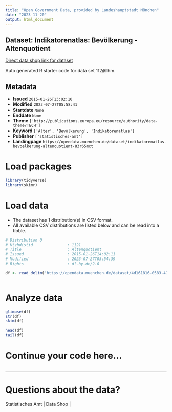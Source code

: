 ```yaml
---
title: "Open Government Data, provided by Landeshauptstadt München"
date: "2023-11-20"
output: html_document
---
```


## Dataset: Indikatorenatlas: Bevölkerung - Altenquotient

[Direct data shop link for dataset](https://opendata.muenchen.de/dataset/indikatorenatlas-bevoelkerung-altenquotient-83r65mct)

Auto generated R starter code for data set 112@lhm.

## Metadata

- **Issued** `2015-01-26T13:02:10`
- **Modified** `2023-07-27T05:58:41`
- **Startdate** `None`
- **Enddate** `None`
- **Theme** `['http://publications.europa.eu/resource/authority/data-theme/TECH']`
- **Keyword** `['Alter', 'Bevölkerung', 'Indikatorenatlas']`
- **Publisher** `['statistisches-amt']`
- **Landingpage** `https://opendata.muenchen.de/dataset/indikatorenatlas-bevoelkerung-altenquotient-83r65mct`


# Load packages

```r

library(tidyverse)
library(skimr)

```

# Load data

-   The dataset has 1 distribution(s) in CSV format.
-   All available CSV distributions are listed below and can be read into a tibble.

```r

# Distribution 0
# Ktzhdistid               : 1121
# Title                    : Altenquotient
# Issued                   : 2015-01-26T14:02:11
# Modified                 : 2023-07-27T05:54:39
# Rights                   : dl-by-de/2.0

df <- read_delim('https://opendata.muenchen.de/dataset/4d161816-0583-4713-8048-9ada492ecfae/resource/0a471ad2-0e4e-4a6b-815d-b461253a9ee2/download/indikat_bevoelkerung_altenquotient_240723.csv')



```

# Analyze data

```r

glimpse(df)
str(df)
skim(df)

head(df)
tail(df)

```

# Continue your code here...

```r

```

------------------------------------------------------------------------

# Questions about the data?

Statistisches Amt | Data Shop | 
